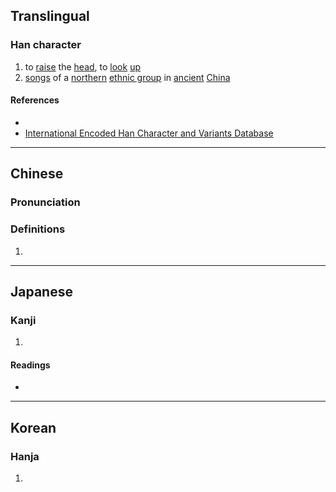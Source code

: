 {{character info/new}}
==Translingual==

===Han character===
{{Han char|rn=9|rad=人|as=13|sn=15|four=24291|canj=ODDF|ids=⿰亻禁}}

# to [[raise]] the [[head]], to [[look]] [[up]]
# [[song]]s of a [[northern]] [[ethnic group]] in [[ancient]] [[China]]

====References====
* {{Han ref|kx=0118.090|dkj=01161|dj=0250.200|hdz=10223.140|uh=50F8|ud=20728|bh=E4E9|bd=58601}}
* [http://chardb.iis.sinica.edu.tw/variants.jsp?cid=7403 International Encoded Han Character and Variants Database]

----

==Chinese==
{{zh-forms}}

===Pronunciation===
{{zh-pron
|m=jìn
|c=gam3
|mc=y
|oc=y
|ma=
|cat=v,n
}}

===Definitions===
{{zh-hanzi}}

# {{rfdef|lang=zh}}

----

==Japanese==

===Kanji===
{{ja-kanji|grade=|rs=人13}}

# {{defn|lang=ja|sort=人13}}

====Readings====
* {{ja-readings|on=[[きん]] (kin), [[こん]] (kon)|kun=[[あおぐ]] (aogu)}}

----

==Korean==

===Hanja===
{{ko-hanja|hangeul=금|rv=geum|mr=kŭm}}

# {{defn|lang=ko|sort=人13}}